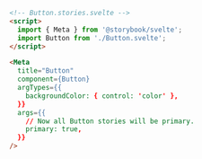 ```html
<!-- Button.stories.svelte -->
<script>
  import { Meta } from '@storybook/svelte';
  import Button from './Button.svelte';
</script>

<Meta
  title="Button"
  component={Button}
  argTypes={{
    backgroundColor: { control: 'color' },
  }}
  args={{
    // Now all Button stories will be primary.
    primary: true,
  }}
/>
```
